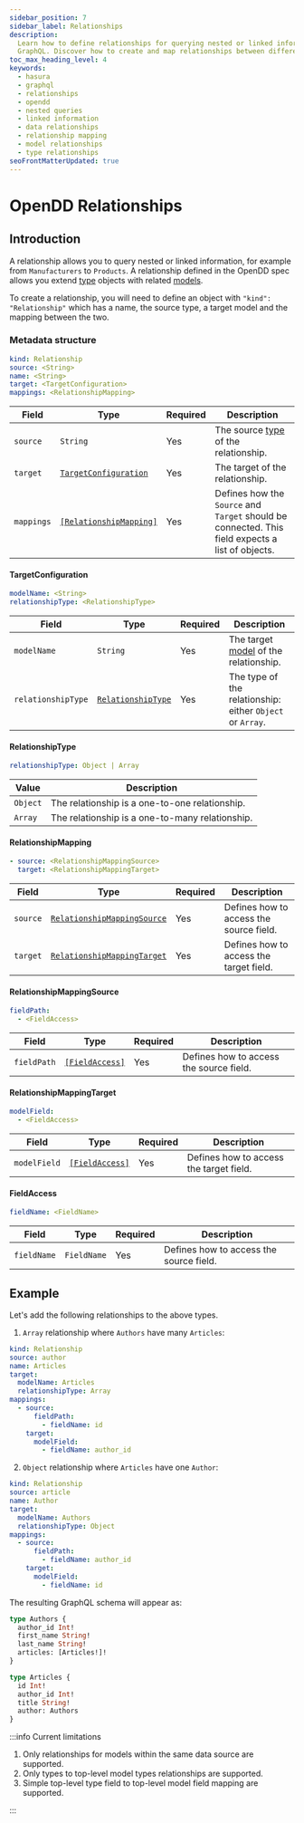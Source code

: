 ```yaml
---
sidebar_position: 7
sidebar_label: Relationships
description:
  Learn how to define relationships for querying nested or linked information in Hasura using the OpenDD spec in
  GraphQL. Discover how to create and map relationships between different types and models.
toc_max_heading_level: 4
keywords:
  - hasura
  - graphql
  - relationships
  - opendd
  - nested queries
  - linked information
  - data relationships
  - relationship mapping
  - model relationships
  - type relationships
seoFrontMatterUpdated: true
---
```


# OpenDD Relationships

## Introduction

A relationship allows you to query nested or linked information, for example from `Manufacturers` to `Products`. A
relationship defined in the OpenDD spec allows you extend [type](./types.mdx) objects with related
[models](./models.mdx).

To create a relationship, you will need to define an object with `"kind": "Relationship"` which has a name, the source
type, a target model and the mapping between the two.

### Metadata structure

```yaml
kind: Relationship
source: <String>
name: <String>
target: <TargetConfiguration>
mappings: <RelationshipMapping>
```

| Field      | Type                                            | Required | Description                                                                                      |
| ---------- | ----------------------------------------------- | -------- | ------------------------------------------------------------------------------------------------ |
| `source`   | `String`                                        | Yes      | The source [type](./types.mdx) of the relationship.                                              |
| `target`   | [`TargetConfiguration`](#targetconfiguration)   | Yes      | The target of the relationship.                                                                  |
| `mappings` | [`[RelationshipMapping]`](#relationshipmapping) | Yes      | Defines how the `Source` and `Target` should be connected. This field expects a list of objects. |

#### TargetConfiguration

```yaml
modelName: <String>
relationshipType: <RelationshipType>
```

| Field              | Type                                    | Required | Description                                               |
| ------------------ | --------------------------------------- | -------- | --------------------------------------------------------- |
| `modelName`        | `String`                                | Yes      | The target [model](./models.mdx) of the relationship.     |
| `relationshipType` | [`RelationshipType`](#relationshiptype) | Yes      | The type of the relationship: either `Object` or `Array`. |

#### RelationshipType

```yaml
relationshipType: Object | Array
```

| Value    | Description                                     |
| -------- | ----------------------------------------------- |
| `Object` | The relationship is a one-to-one relationship.  |
| `Array`  | The relationship is a one-to-many relationship. |

#### RelationshipMapping

```yaml
- source: <RelationshipMappingSource>
  target: <RelationshipMappingTarget>
```

| Field    | Type                                                      | Required | Description                             |
| -------- | --------------------------------------------------------- | -------- | --------------------------------------- |
| `source` | [`RelationshipMappingSource`](#relationshipmappingsource) | Yes      | Defines how to access the source field. |
| `target` | [`RelationshipMappingTarget`](#relationshipmappingtarget) | Yes      | Defines how to access the target field. |

#### RelationshipMappingSource

```yaml
fieldPath:
  - <FieldAccess>
```

| Field       | Type                            | Required | Description                             |
| ----------- | ------------------------------- | -------- | --------------------------------------- |
| `fieldPath` | [`[FieldAccess]`](#fieldaccess) | Yes      | Defines how to access the source field. |

#### RelationshipMappingTarget

```yaml
modelField:
  - <FieldAccess>
```

| Field        | Type                            | Required | Description                             |
| ------------ | ------------------------------- | -------- | --------------------------------------- |
| `modelField` | [`[FieldAccess]`](#fieldaccess) | Yes      | Defines how to access the target field. |

#### FieldAccess

```yaml
fieldName: <FieldName>
```

| Field       | Type        | Required | Description                             |
| ----------- | ----------- | -------- | --------------------------------------- |
| `fieldName` | `FieldName` | Yes      | Defines how to access the source field. |

## Example

Let's add the following relationships to the above types.

1. `Array` relationship where `Authors` have many `Articles`:

```yaml
kind: Relationship
source: author
name: Articles
target:
  modelName: Articles
  relationshipType: Array
mappings:
  - source:
      fieldPath:
        - fieldName: id
    target:
      modelField:
        - fieldName: author_id
```

2. `Object` relationship where `Articles` have one `Author`:

```yaml
kind: Relationship
source: article
name: Author
target:
  modelName: Authors
  relationshipType: Object
mappings:
  - source:
      fieldPath:
        - fieldName: author_id
    target:
      modelField:
        - fieldName: id
```

The resulting GraphQL schema will appear as:

```graphql
type Authors {
  author_id Int!
  first_name String!
  last_name String!
  articles: [Articles!]!
}

type Articles {
  id Int!
  author_id Int!
  title String!
  author: Authors
}
```

:::info Current limitations

1. Only relationships for models within the same data source are supported.
2. Only types to top-level model types relationships are supported.
3. Simple top-level type field to top-level model field mapping are supported.

:::
